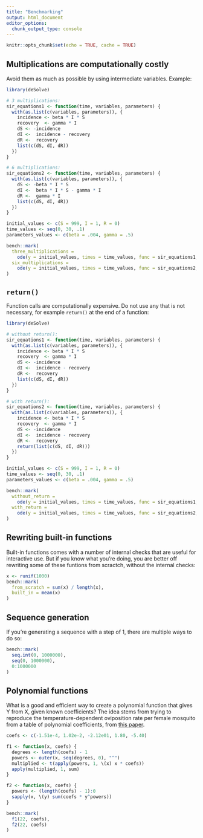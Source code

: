 ```yaml
---
title: "Benchmarking"
output: html_document
editor_options: 
  chunk_output_type: console
---
```


```r
knitr::opts_chunk$set(echo = TRUE, cache = TRUE)
```

## Multiplications are computationally costly

Avoid them as much as possible by using intermediate variables. Example:

```r
library(deSolve)

# 3 multiplications:
sir_equations1 <- function(time, variables, parameters) {
  with(as.list(c(variables, parameters)), {
    incidence <- beta * I * S
    recovery  <- gamma * I
    dS <- -incidence
    dI <-  incidence - recovery
    dR <-  recovery
    list(c(dS, dI, dR))
  })
}

# 6 multiplications:
sir_equations2 <- function(time, variables, parameters) {
  with(as.list(c(variables, parameters)), {
    dS <- -beta * I * S
    dI <-  beta * I * S - gamma * I
    dR <-  gamma * I
    list(c(dS, dI, dR))
  })
}

initial_values <- c(S = 999, I = 1, R = 0)
time_values <- seq(0, 30, .1)
parameters_values <- c(beta = .004, gamma = .5)

bench::mark(
  three_multiplications = 
    ode(y = initial_values, times = time_values, func = sir_equations1, parms = parameters_values),
  six_multiplications = 
    ode(y = initial_values, times = time_values, func = sir_equations2, parms = parameters_values)
)
```

## `return()`

Function calls are computationally expensive. Do not use any that is not
necessary, for example `return()` at the end of a function:

```r
library(deSolve)

# without return():
sir_equations1 <- function(time, variables, parameters) {
  with(as.list(c(variables, parameters)), {
    incidence <- beta * I * S
    recovery  <- gamma * I
    dS <- -incidence
    dI <-  incidence - recovery
    dR <-  recovery
    list(c(dS, dI, dR))
  })
}

# with return():
sir_equations2 <- function(time, variables, parameters) {
  with(as.list(c(variables, parameters)), {
    incidence <- beta * I * S
    recovery  <- gamma * I
    dS <- -incidence
    dI <-  incidence - recovery
    dR <-  recovery
    return(list(c(dS, dI, dR)))
  })
}

initial_values <- c(S = 999, I = 1, R = 0)
time_values <- seq(0, 30, .1)
parameters_values <- c(beta = .004, gamma = .5)

bench::mark(
  without_return = 
    ode(y = initial_values, times = time_values, func = sir_equations1, parms = parameters_values),
  with_return = 
    ode(y = initial_values, times = time_values, func = sir_equations2, parms = parameters_values)
)
```

## Rewriting built-in functions

Built-in functions comes with a number of internal checks that are useful for
interactive use. But if you know what you're doing, you are better off rewriting
some of these funtions from scractch, without the internal checks:

```r
x <- runif(1000)
bench::mark(
  from_scratch = sum(x) / length(x),
  built_in = mean(x)
)
```

## Sequence generation

If you're generating a sequence with a step of 1, there are multiple ways to do so:

```r
bench::mark(
  seq.int(0, 1000000),
  seq(0, 1000000),
  0:1000000
)
```

## Polynomial functions

What is a good and efficient way to create a polynomial function that gives Y from X, given known coefficients? The idea stems from trying to reproduce the temperature-dependent oviposition rate per female mosquito from a table of polynomial coefficients, from [this paper](https://www.sciencedirect.com/science/article/pii/S0307904X22005054#sec0006).

```r
coefs <- c(-1.51e-4, 1.02e-2, -2.12e01, 1.80, -5.40)

f1 <- function(x, coefs) {
  degrees <- length(coefs) - 1
  powers <- outer(x, seq(degrees, 0), "^")
  multiplied <- t(apply(powers, 1, \(x) x * coefs))
  apply(multiplied, 1, sum)
}

f2 <- function(x, coefs) {
  powers <- (length(coefs) - 1):0
  sapply(x, \(y) sum(coefs * y^powers))
}

bench::mark(
  f1(22, coefs),
  f2(22, coefs)
)
```
